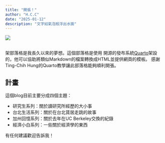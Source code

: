 ```yaml
---
title: "開張！"
author: "H.C.C"
date: "2025-01-12"
description: "文字如氣泡般浮出水面"
---
```


![](JapanSky.jpeg)

## 

架部落格是我長久以來的夢想。這個部落格是使用 開源的發布系統[Quarto](https://quarto.org)架設的，他可以協助將類似Markdown的檔案轉換成HTML並提供網頁的模板。 感謝Ting-Chih Hung的Quarto教學讓此部落格能夠順利開張。

## 計畫

這個blog目前主要分成四個主題：

-   研究生系列：關於讀研究所經歷的大小事
-   台北生活系列：關於在台北賃居走跳的故事
-   加州回憶系列：關於去年在UC Berkeley交換的紀錄
-   經濟小白系列：一些關於經濟學的東西

有任何建議歡迎告訴我！
